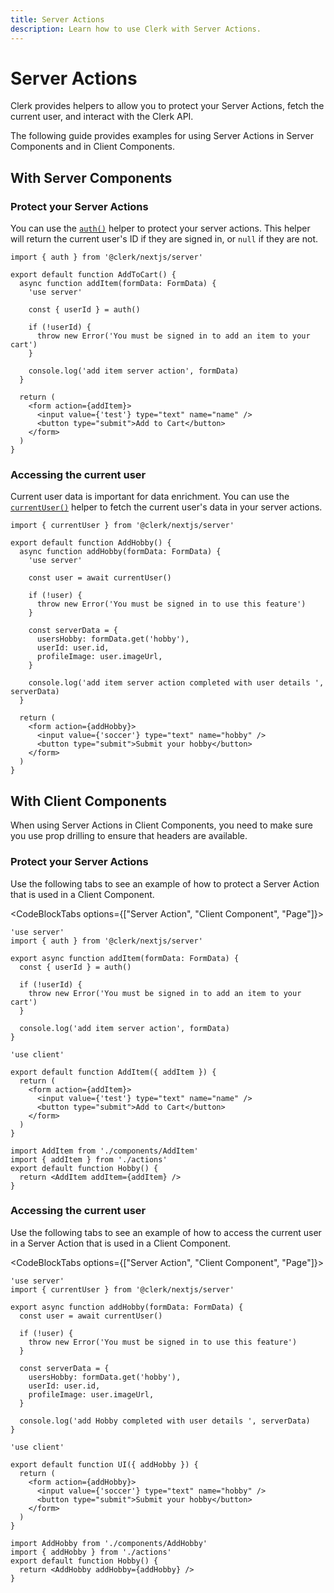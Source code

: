 ```yaml
---
title: Server Actions
description: Learn how to use Clerk with Server Actions.
---
```


# Server Actions

Clerk provides helpers to allow you to protect your Server Actions, fetch the current user, and interact with the Clerk API.

The following guide provides examples for using Server Actions in Server Components and in Client Components.

## With Server Components

### Protect your Server Actions

You can use the [`auth()`](/docs/references/nextjs/auth) helper to protect your server actions. This helper will return the current user's ID if they are signed in, or `null` if they are not.

```tsx {{ filename: 'actions.ts' }}
import { auth } from '@clerk/nextjs/server'

export default function AddToCart() {
  async function addItem(formData: FormData) {
    'use server'

    const { userId } = auth()

    if (!userId) {
      throw new Error('You must be signed in to add an item to your cart')
    }

    console.log('add item server action', formData)
  }

  return (
    <form action={addItem}>
      <input value={'test'} type="text" name="name" />
      <button type="submit">Add to Cart</button>
    </form>
  )
}
```

### Accessing the current user

Current user data is important for data enrichment. You can use the [`currentUser()`](/docs/references/nextjs/current-user) helper to fetch the current user's data in your server actions.

```tsx {{ filename: 'app/page.tsx' }}
import { currentUser } from '@clerk/nextjs/server'

export default function AddHobby() {
  async function addHobby(formData: FormData) {
    'use server'

    const user = await currentUser()

    if (!user) {
      throw new Error('You must be signed in to use this feature')
    }

    const serverData = {
      usersHobby: formData.get('hobby'),
      userId: user.id,
      profileImage: user.imageUrl,
    }

    console.log('add item server action completed with user details ', serverData)
  }

  return (
    <form action={addHobby}>
      <input value={'soccer'} type="text" name="hobby" />
      <button type="submit">Submit your hobby</button>
    </form>
  )
}
```

## With Client Components

When using Server Actions in Client Components, you need to make sure you use prop drilling to ensure that headers are available.

### Protect your Server Actions

Use the following tabs to see an example of how to protect a Server Action that is used in a Client Component.

<CodeBlockTabs options={["Server Action", "Client Component", "Page"]}>
  ```tsx {{ filename: 'app/actions.ts' }}
  'use server'
  import { auth } from '@clerk/nextjs/server'

  export async function addItem(formData: FormData) {
    const { userId } = auth()

    if (!userId) {
      throw new Error('You must be signed in to add an item to your cart')
    }

    console.log('add item server action', formData)
  }
  ```

  ```tsx {{ filename: 'app/components/AddItem.tsx' }}
  'use client'

  export default function AddItem({ addItem }) {
    return (
      <form action={addItem}>
        <input value={'test'} type="text" name="name" />
        <button type="submit">Add to Cart</button>
      </form>
    )
  }
  ```

  ```tsx {{ filename: 'app/page.tsx' }}
  import AddItem from './components/AddItem'
  import { addItem } from './actions'
  export default function Hobby() {
    return <AddItem addItem={addItem} />
  }
  ```
</CodeBlockTabs>

### Accessing the current user

Use the following tabs to see an example of how to access the current user in a Server Action that is used in a Client Component.

<CodeBlockTabs options={["Server Action", "Client Component", "Page"]}>
  ```tsx {{ filename: 'app/actions.ts' }}
  'use server'
  import { currentUser } from '@clerk/nextjs/server'

  export async function addHobby(formData: FormData) {
    const user = await currentUser()

    if (!user) {
      throw new Error('You must be signed in to use this feature')
    }

    const serverData = {
      usersHobby: formData.get('hobby'),
      userId: user.id,
      profileImage: user.imageUrl,
    }

    console.log('add Hobby completed with user details ', serverData)
  }
  ```

  ```tsx {{ filename: 'app/components/AddHobby.tsx' }}
  'use client'

  export default function UI({ addHobby }) {
    return (
      <form action={addHobby}>
        <input value={'soccer'} type="text" name="hobby" />
        <button type="submit">Submit your hobby</button>
      </form>
    )
  }
  ```

  ```tsx {{ filename: 'app/page.tsx' }}
  import AddHobby from './components/AddHobby'
  import { addHobby } from './actions'
  export default function Hobby() {
    return <AddHobby addHobby={addHobby} />
  }
  ```
</CodeBlockTabs>
